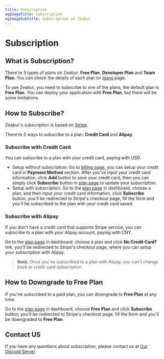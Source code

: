 ```yaml
---
title: Subscription
ogImageTitle: Subscription
ogImageSubtitle: Subscription on Zeabur
---
```


# Subscription

## What is Subscription?

There're 3 types of plans on Zeabur: **Free Plan**, **Developer Plan** and **Team Plan**.
You can check the details of each plan on [plans](/billing/plans) page.

To use Zeabur, you need to subscribe to one of the plans, the default plan is **Free Plan**.
You can deploy your application with **Free Plan**, but there will be some limitations.

## How to Subscribe?

Zeabur's subscription is based on [Stripe](https://stripe.com/).

There're 2 ways to subscribe to a plan: **Credit Card** and **Alipay**.

### Subscribe with Credit Card

You can subscribe to a plan with your credit card, paying with USD.

- Setup without subscription: Go to [billing page](https://dash.zeabur.com/account/billing), you can setup your credit card in **Payment Method** section. After you've input your credit card information, click **Add** button to save your credit card, then you can simply click **Subscribe** button in [plan page](https://dash.zeabur.com/update-plan) to update your subscription.
- Setup with subscription: Go to the [plan page](https://dash.zeabur.com/update-plan) in dashboard, choose a plan, and then input your credit card information, click **Subscribe** button, you'll be redirected to Stripe's checkout page, fill the form and you'll be subscribed to the plan with your credit card saved.

### Subscribe with Alipay

If you don't have a credit card that supports Stripe service, you can subscribe to a plan with your Alipay account, paying with CNY.

Go to the [plan page](https://dash.zeabur.com/update-plan) in dashboard, choose a plan and click **No Credit Card?** link, you'll be redirected to Stripe's checkout page, where you can setup your subscription with Alipay.

> **Note**: Once you've subscribed to a plan with Alipay, you can't change back to credit card subscription.

## How to Downgrade to Free Plan

If you've subscribed to a paid plan, you can downgrade to **Free Plan** at any time.

Go to the [plan page](https://dash.zeabur.com/update-plan) in dashboard, choose **Free Plan** and click **Subscribe** button, you'll be redirected to Stripe's checkout page, fill the form and you'll be downgraded to **Free Plan**.

## Contact US

If you have any questions about subscription, please contact us at [Our Discord Server](https://discord.gg/DrdGCvXEyY).
